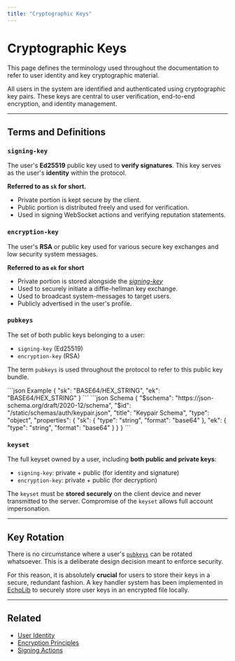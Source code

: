```yaml
---
title: "Cryptographic Keys"
---
```


# Cryptographic Keys

This page defines the terminology used throughout the documentation to refer to user identity and key cryptographic material.

All users in the system are identified and authenticated using cryptographic key pairs. These keys are central to user verification, end-to-end encryption, and identity management.

---

## Terms and Definitions

### `signing-key`

The user's **Ed25519** public key used to **verify signatures**. This key serves as the user's **identity** within the protocol.

**Referred to as `sk` for short.**

- Private portion is kept secure by the client.
- Public portion is distributed freely and used for verification.
- Used in signing WebSocket actions and verifying reputation statements.

### `encryption-key`

The user's **RSA** or public key used for various secure key exchanges and low security system messages.

**Referred to as `ek` for short**

- Private portion is stored alongside the [*signing-key*](#signing-key)
- Used to securely initiate a diffie-hellman key exchange.
- Used to broadcast system-messages to target users.
- Publicly advertised in the user's profile.

### `pubkeys`

The set of both public keys belonging to a user:

- `signing-key` (Ed25519)
- `encryption-key` (RSA)

The term `pubkeys` is used throughout the protocol to refer to this public key bundle.

<CodeGroup>
```json Example
{
    "sk": "BASE64/HEX_STRING",
    "ek": "BASE64/HEX_STRING"
}
```
```json Schema
{
    "$schema": "https://json-schema.org/draft/2020-12/schema",
    "$id": "/static/schemas/auth/keypair.json",
    "title": "Keypair Schema",
    "type": "object",
    "properties": {
        "sk": {
            "type": "string",
            "format": "base64"
        },
        "ek": {
            "type": "string",
            "format": "base64"
        }
    }
}
```
</CodeGroup>


### `keyset`

The full keyset owned by a user, including **both public and private keys**:

- `signing-key`: private + public (for identity and signature)
- `encryption-key`: private + public (for decryption)

The `keyset` must be **stored securely** on the client device and never transmitted to the server. Compromise of the `keyset` allows full account impersonation.

---

## Key Rotation

There is no circumstance where a user's [`pubkeys`](#pubkeys) can be rotated whatsoever. This is a deliberate design
decision meant to enforce security.

For this reason, it is absolutely **crucial** for users to store their keys in a secure, redundant fashion. A key handler
system has been implemented in [EchoLib](https://github.com/Echo-Chat-Systems/EchoLib) to securely store user keys in an
encrypted file locally.

---

## Related

- [User Identity](/definitions/users/identity)
- [Encryption Principles](/protocol/encryption)
- [Signing Actions](/protocol/auth/signin)

